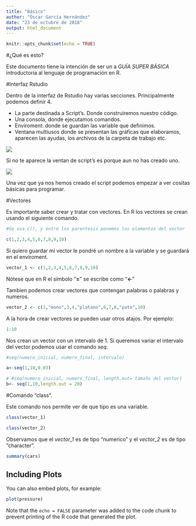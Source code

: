 ```yaml
---
title: "Básico"
author: "Óscar García Hernández"
date: "23 de octubre de 2018"
output: html_document
---
```


```r
knitr::opts_chunk$set(echo = TRUE)
```

#¿Qué es esto? 

Este documento tiene la intención de ser un a *GUÍA SUPER BÁSICA* introductoria al lenguaje de programación en R. 

#Interfaz Rstudio 

Dentro de la interfaz de Rstudio hay varias secciones. Principalmente podemos definir 4. 

* La parte destinada a Script's. Donde construiremos nuestro código.
* Una consola, donde ejecutamos comandos. 
* Enviroment: donde se guardan las variable que definimos. 
* Ventana multiusos donde se presentan las gráficas que elaboramos, aparecen las ayudas, los archivos de la carpeta de trabajo etc. 

![](here::here("imagenes/introduccion/2.PNG"))

Si no te aparece la ventan de script's es porque aun no has creado uno. 


![](here::here("imagenes/introduccion/1.PNG"))


Una vez que ya nos hemos creado el script podemos empezar a ver cositas básicas para programar. 

#Vectores

Es importante saber crear y tratar con vectores. En R los vectores se crean usando el siguiente comando. 

```r
#Se usa c(), y entre los parentesis ponemos los elementos del vector

c(1,2,3,4,5,6,7,8,9,10)
```

Si quiero guardar mi vector le pondré un nombre a la variable y se guardará en el enviroment. 

```r
vector_1 <- c(1,2,3,4,5,6,7,8,9,10)

```

Nótese que en R el símbolo "**=**" se escribe como "**<-**"

Tambien podemos crear vectores que contengan palabras o palabras y numeros.  

```r
vector_2 <- c(1,"mono",3,4,"platano",6,7,8,"pato",10)
```

A la hora de crear vectores se pueden usar otros atajos. Por ejemplo: 
```r
1:10
```

Nos crean un vector con un intervalo de 1. Si queremos variar el intervalo del vector podemos usar el comando *seq*. 

```r
#seq(numero_inicial, numero_final, intervalo)

a<-seq(1,10,0.03)

# #seq(numero_inicial, numero_final, length.out= tamaño del vector)
b<- seq(1,10,length.out = 20)
```



#Comando "class". 

Este comando nos permite ver de que tipo es una variable. 

```r
class(vector_1)

class(vector_2)
```

Observamos que el *vector_1* es de tipo "numerico" y el *vector_2* es de tipo "character". 



```r
summary(cars)
```

## Including Plots

You can also embed plots, for example:

```r
plot(pressure)
```

Note that the `echo = FALSE` parameter was added to the code chunk to prevent printing of the R code that generated the plot.
